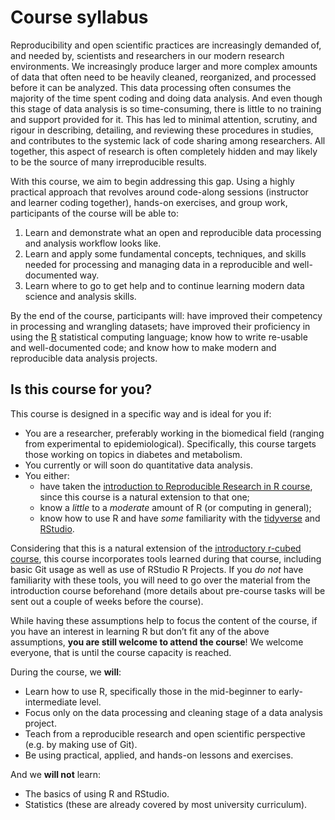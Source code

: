 # Course syllabus {#sec-syllabus}

<!-- TODO: Convert to be similar to the advanced course -->

Reproducibility and open scientific practices are increasingly demanded
of, and needed by, scientists and researchers in our modern research
environments. We increasingly produce larger and more complex amounts of
data that often need to be heavily cleaned, reorganized, and processed
before it can be analyzed. This data processing often consumes the
majority of the time spent coding and doing data analysis. And even
though this stage of data analysis is so time-consuming, there is little
to no training and support provided for it. This has led to minimal
attention, scrutiny, and rigour in describing, detailing, and reviewing
these procedures in studies, and contributes to the systemic lack of
code sharing among researchers. All together, this aspect of research is
often completely hidden and may likely to be the source of many
irreproducible results.

With this course, we aim to begin addressing this gap. Using a highly
practical approach that revolves around code-along sessions (instructor
and learner coding together), hands-on exercises, and group work,
participants of the course will be able to:

1.  Learn and demonstrate what an open and reproducible data processing
    and analysis workflow looks like.
2.  Learn and apply some fundamental concepts, techniques, and skills
    needed for processing and managing data in a reproducible and
    well-documented way.
3.  Learn where to go to get help and to continue learning modern data
    science and analysis skills.

By the end of the course, participants will: have improved their
competency in processing and wrangling datasets; have improved their
proficiency in using the [R](https://www.r-project.org/) statistical
computing language; know how to write re-usable and well-documented
code; and know how to make modern and reproducible data analysis
projects.

## Is this course for you? {#sec-is-it-for-you}

This course is designed in a specific way and is ideal for you if:

-   You are a researcher, preferably working in the biomedical field
    (ranging from experimental to epidemiological). Specifically, this
    course targets those working on topics in diabetes and metabolism.
-   You currently or will soon do quantitative data analysis.
-   You either:
    -   have taken the [introduction to Reproducible Research in R
        course](https://r-cubed-intro.rostools.org/), since this course
        is a natural extension to that one;
    -   know a *little* to a *moderate* amount of R (or computing in
        general);
    -   know how to use R and have *some* familiarity with the
        [tidyverse](https://www.tidyverse.org/) and
        [RStudio](https://rstudio.com/).

Considering that this is a natural extension of the [introductory
r-cubed course](https://r-cubed-intro.rostools.org/), this course
incorporates tools learned during that course, including basic Git usage
as well as use of RStudio R Projects. If you *do not* have familiarity
with these tools, you will need to go over the material from the
introduction course beforehand (more details about pre-course tasks will
be sent out a couple of weeks before the course).

While having these assumptions help to focus the content of the course,
if you have an interest in learning R but don't fit any of the above
assumptions, **you are still welcome to attend the course**! We welcome
everyone, that is until the course capacity is reached.

During the course, we **will**:

-   Learn how to use R, specifically those in the mid-beginner to
    early-intermediate level.
-   Focus only on the data processing and cleaning stage of a data
    analysis project.
-   Teach from a reproducible research and open scientific perspective
    (e.g. by making use of Git).
-   Be using practical, applied, and hands-on lessons and exercises.

And we **will not** learn:

-   The basics of using R and RStudio.
-   Statistics (these are already covered by most university
    curriculum).
